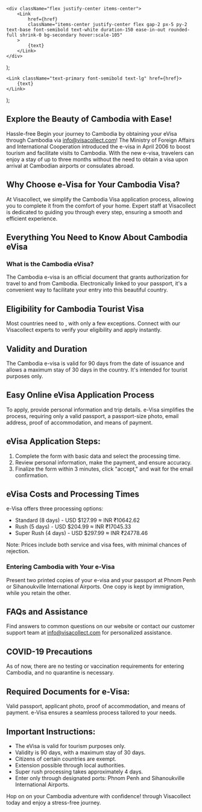     <div className="flex justify-center items-center">
        <Link
            href={href}
            className="items-center justify-center flex gap-2 px-5 py-2 text-base font-semibold text-white duration-150 ease-in-out rounded-full shrink-0 bg-secondary hover:scale-105"
        >
            {text}
        </Link>
    </div>
);

    <Link className="text-primary font-semibold text-lg" href={href}>
        {text}
    </Link>
);

## Explore the Beauty of Cambodia with Ease!

Hassle-free Begin your journey to Cambodia by obtaining your eVisa through Cambodia via info@visacollect.com! The Ministry of Foreign Affairs and International Cooperation introduced the e-visa in April 2006 to boost tourism and facilitate visits to Cambodia. With the new e-visa, travelers can enjoy a stay of up to three months without the need to obtain a visa upon arrival at Cambodian airports or consulates abroad.

## Why Choose e-Visa for Your Cambodia Visa?

At Visacollect, we simplify the Cambodia Visa application process, allowing you to complete it from the comfort of your home. Expert staff at Visacollect is dedicated to guiding you through every step, ensuring a smooth and efficient experience.

## Everything You Need to Know About Cambodia eVisa

### What is the Cambodia eVisa?

The Cambodia e-visa is an official document that grants authorization for travel to and from Cambodia. Electronically linked to your passport, it's a convenient way to facilitate your entry into this beautiful country.

## Eligibility for Cambodia Tourist Visa

Most countries need to <LinkText text="apply for a Cambodia e-Visa" href="/kh/application/"/> , with only a few exceptions. Connect with our Visacollect experts to verify your eligibility and apply instantly.

## Validity and Duration

The Cambodia e-visa is valid for 90 days from the date of issuance and allows a maximum stay of 30 days in the country. It's intended for tourist purposes only.

## Easy Online eVisa Application Process

To apply, provide personal information and trip details. e-Visa simplifies the process, requiring only a valid passport, a passport-size photo, email address, proof of accommodation, and means of payment.

## eVisa Application Steps:

1. Complete the form with basic data and select the processing time.
2. Review personal information, make the payment, and ensure accuracy.
3. Finalize the form within 3 minutes, click "accept," and wait for the email confirmation.

## eVisa Costs and Processing Times

e-Visa offers three processing options:

-   Standard (8 days) - USD $127.99 ≈ INR ₹10642.62
-   Rush (5 days) - USD $204.99 ≈ INR ₹17045.33
-   Super Rush (4 days) - USD $297.99 ≈ INR ₹24778.46

Note: Prices include both service and visa fees, with minimal chances of rejection.

### Entering Cambodia with Your e-Visa

Present two printed copies of your e-visa and your passport at Phnom Penh or Sihanoukville International Airports. One copy is kept by immigration, while you retain the other.

## FAQs and Assistance

Find answers to common questions on our website or contact our customer support team at info@visacollect.com for personalized assistance.

## COVID-19 Precautions

As of now, there are no testing or vaccination requirements for entering Cambodia, and no quarantine is necessary.

## Required Documents for e-Visa:

Valid passport, applicant photo, proof of accommodation, and means of payment. e-Visa ensures a seamless process tailored to your needs.

## Important Instructions:

-   The eVisa is valid for tourism purposes only.
-   Validity is 90 days, with a maximum stay of 30 days.
-   Citizens of certain countries are exempt.
-   Extension possible through local authorities.
-   Super rush processing takes approximately 4 days.
-   Enter only through designated ports: Phnom Penh and Sihanoukville International Airports.

Hop on on your Cambodia adventure with confidence! <LinkText text="Apply for your eVisa" href="/"/> through Visacollect today and enjoy a stress-free journey.
